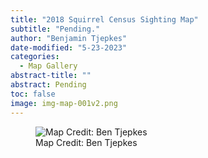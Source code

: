 ```yaml
---
title: "2018 Squirrel Census Sighting Map"
subtitle: "Pending."
author: "Benjamin Tjepkes"
date-modified: "5-23-2023"
categories:
  - Map Gallery
abstract-title: ""
abstract: Pending
toc: false
image: img-map-001v2.png
---
```


![Map Credit: Ben Tjepkes](img-map-001v2.png)

